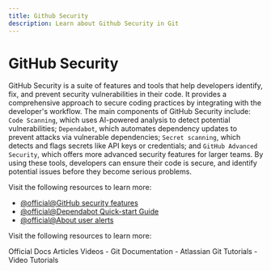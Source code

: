 ```yaml
---
title: Github Security
description: Learn about Github Security in Git
---
```


# GitHub Security

GitHub Security is a suite of features and tools that help developers identify, fix, and prevent security vulnerabilities in their code. It provides a comprehensive approach to secure coding practices by integrating with the developer's workflow. The main components of GitHub Security include: `Code Scanning`, which uses AI-powered analysis to detect potential vulnerabilities; `Dependabot`, which automates dependency updates to prevent attacks via vulnerable dependencies; `Secret scanning`, which detects and flags secrets like API keys or credentials; and `GitHub Advanced Security`, which offers more advanced security features for larger teams. By using these tools, developers can ensure their code is secure, and identify potential issues before they become serious problems.

Visit the following resources to learn more:

- [@official@GitHub security features](https://docs.github.com/en/code-security/getting-started/github-security-features)
- [@official@Dependabot Quick-start Guide](https://docs.github.com/en/code-security/getting-started/dependabot-quickstart-guide)
- [@official@About user alerts](https://docs.github.com/en/code-security/secret-scanning/managing-alerts-from-secret-scanning/about-alerts#about-user-alerts)

Visit the following resources to learn more:

<Tabs defaultValue="official">
<TabsList>
<TabsTrigger value="official">Official Docs</TabsTrigger>
<TabsTrigger value="article">Articles</TabsTrigger>
<TabsTrigger value="video">Videos</TabsTrigger>
</TabsList>

<TabsContent value="official">
- <Link href="https://git-scm.com/docs">Git Documentation</Link>
</TabsContent>
<TabsContent value="article">
- <Link href="https://www.atlassian.com/git/tutorials">Atlassian Git Tutorials</Link>
</TabsContent>
<TabsContent value="video">
- <Link href="https://www.youtube.com/results?search_query=git+github-security+tutorial">Video Tutorials</Link>
</TabsContent>
</Tabs>

<Outlet path="5-github/basics/github-security" />
